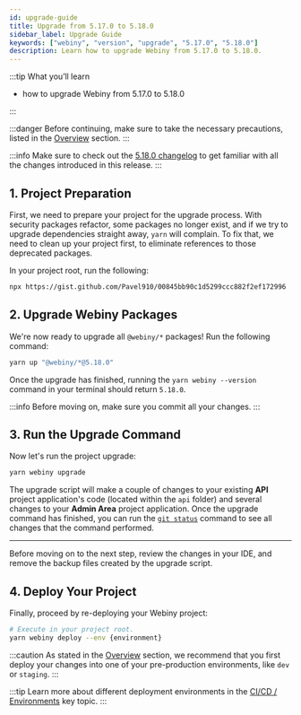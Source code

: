 ```yaml
---
id: upgrade-guide
title: Upgrade from 5.17.0 to 5.18.0
sidebar_label: Upgrade Guide
keywords: ["webiny", "version", "upgrade", "5.17.0", "5.18.0"]
description: Learn how to upgrade Webiny from 5.17.0 to 5.18.0.
---
```


:::tip What you’ll learn

- how to upgrade Webiny from 5.17.0 to 5.18.0

:::

:::danger
Before continuing, make sure to take the necessary precautions, listed in the [Overview](/docs/how-to-guides/upgrade-webiny#-precaution-measures) section.
:::

:::info
Make sure to check out the [5.18.0 changelog](/docs/release-notes/5.18.0/changelog) to get familiar with all the changes introduced in this release.
:::

## 1. Project Preparation

First, we need to prepare your project for the upgrade process. With security packages refactor, some packages no longer exist, and if we try to upgrade dependencies straight away, `yarn` will complain. To fix that, we need to clean up your project first, to eliminate references to those deprecated packages.

In your project root, run the following:

```bash
npx https://gist.github.com/Pavel910/00845bb90c1d5299ccc882f2ef172996
```

## 2. Upgrade Webiny Packages

We're now ready to upgrade all `@webiny/*` packages! Run the following command:

```bash
yarn up "@webiny/*@5.18.0"
```

Once the upgrade has finished, running the `yarn webiny --version` command in your terminal should return `5.18.0`.

:::info
Before moving on, make sure you commit all your changes.
:::

## 3. Run the Upgrade Command

Now let's run the project upgrade:

```bash
yarn webiny upgrade
```

The upgrade script will make a couple of changes to your existing **API** project application's code (located within the `api` folder) and several changes to your **Admin Area** project application. Once the upgrade command has finished, you can run the [`git status`](https://git-scm.com/docs/git-status) command to see all changes that the command performed.

---

Before moving on to the next step, review the changes in your IDE, and remove the backup files created by the upgrade script.

## 4. Deploy Your Project

Finally, proceed by re-deploying your Webiny project:

```bash
# Execute in your project root.
yarn webiny deploy --env {environment}
```

:::caution
As stated in the [Overview](/docs/how-to-guides/upgrade-webiny#pre-production-environments-first) section, we recommend that you first deploy your changes into one of your pre-production environments, like `dev` or `staging`.
:::

:::tip
Learn more about different deployment environments in the [CI/CD / Environments](/docs/key-topics/ci-cd/environments) key topic.
:::

